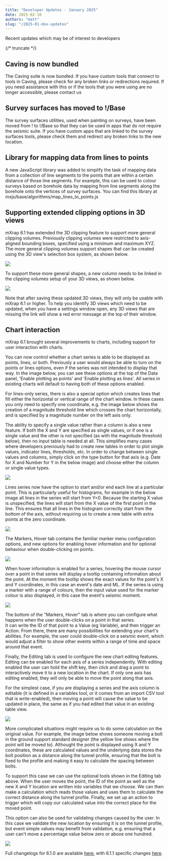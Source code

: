 ```yaml
---
title: "Developer Updates - January 2025"
date: 2025-02-10
authors: "matt"
slug: "/2025-01-dev-updates"
---
```


Recent updates which may be of interest to developers

{/* truncate */}

## Caving is now bundled

The Caving suite is now bundled. If you have custom tools that connect to tools in Caving, please check for any broken links or redirections required. If you need assistance with this or if the tools that you were using are no longer accessible, please contact us

## Survey surfaces has moved to !/Base

The survey surfaces utilities, used when painting on surveys, have been moved from ! to !/Base so that they can be used in apps that do not require the seismic suite. If you have custom apps that are linked to the survey surfaces tools, please check them and redirect any broken links to the new location.

## Library for mapping data from lines to points

A new JavaScript library was added to simplify the task of mapping data from a collection of line segments to the points that are within a certain distance of those line segments. For example, this can be used to colour surveys based on borehole data by mapping from line segments along the borehole onto the vertices of survey surfaces. You can find this library at mxjs/base/algorithms/map_lines_to_points.js

## Supporting extended clipping options in 3D views

mXrap 6.1 has extended the 3D clipping feature to support more general clipping volumes. Previously clipping volumes were restricted to axis-aligned bounding boxes, specified using a minimum and maximum XYZ. The more general clipping volumes support shapes that can be created using the 3D view's selection box system, as shown below.

![](/img/selection-box-clipping.png)

To support these more general shapes, a new column needs to be linked in the clipping volumes setup of your 3D views, as shown below.

![](/img/3D-view-clipping-filter-volume-link.png)

Note that after saving these updated 3D views, they will only be usable with mXrap 6.1 or higher. To help you identify 3D views which need to be updated, when you have a settings window open, any 3D views that are missing the link will show a red error message at the top of their window.

## Chart interaction

mXrap 6.1 brought several improvements to charts, including support for user interaction with charts.

You can now control whether a chart series is able to be displayed as points, lines, or both. Previously a user would always be able to turn on the points or lines options, even if the series was not intended to display that way. In the image below, you can see these options at the top of the Data panel, 'Enable plotting as points' and 'Enable plotting as lines'. All series in existing charts will default to having both of these options enabled.

For lines-only series, there is also a special option which creates lines that fill either the horizontal or vertical range of the chart window. In these cases you only need to specify one coordinate, e.g. the image below shows the creation of a magnitude threshold line which crosses the chart horizontally, and is specified by a magnitude number on the left axis only.

The ability to specify a single value rather than a column is also a new feature. If both the X and Y are specified as single values, or if one is a single value and the other is not specified (as with the magnitude threshold below), then no input table is needed at all. This simplifies many cases where developers previously had to create new tables in order to plot single values, indicator lines, thresholds, etc. In order to change between single values and columns, simply click on the type button for that axis (e.g. Date for X and Number for Y in the below image) and choose either the column or single value types.

![](/img/chart-interction-magnitude-threshold-data-tab.png)

Lines series now have the option to start and/or end each line at a particular point. This is particularly useful for histograms, for example in the below image all lines in the series will start from Y=0. Because the starting X value is unspecified, the lines will start from the X value of the first point in the line. This ensures that all lines in the histogram correctly start from the bottom of the axis, without requiring us to create a new table with extra points at the zero coordinate.

![](/img/chart-configuration-lines-tab.png)

The Markers, Hover tab contains the familiar marker menu configuration options, and new options for enabling hover information and for optional behaviour when double-clicking on points.

![](/img/chart-configuration-marker-hover-tab.png)

When hover information is enabled for a series, hovering the mouse cursor over a point in that series will display a tooltip containing information about the point. At the moment the tooltip shows the exact values for the point's X and Y coordinates, in this case an event's date and ML. If the series is using a marker with a range of colours, then the input value used for the marker colour is also displayed, in this case the event's seismic moment.

![](/img/chart-hover-information-example.png)

The bottom of the "Markers, Hover" tab is where you can configure what happens when the user double-clicks on a point in that series.  
It can write the ID of that point to a Value (eg Variable), and then trigger an Action. From there, there are many possibilities for extending your chart's abilities. For example, the user could double-click on a seismic event, which would adjust a filter to show other events within a range of time and space around that event.

Finally, the Editing tab is used to configure the new chart editing features. Editing can be enabled for each axis of a series independently. With editing enabled the user can hold the shift key, then click and drag a point to interactively move it to a new location in the chart. If only one axis has editing enabled, they will only be able to move the point along that axis.

For the simplest case, if you are displaying a series and the axis column is editable (it is defined in a variables tool, or it comes from an import CSV tool that is write-enabled), then moving a point will cause the value to be updated in place, the same as if you had edited that value in an existing table view.

![](/img/chart-configuration-editing-tab.png)

More complicated situations might require us to do some calculation on the original value. For example, the image below shows someone moving a bolt in the ground support standard designer (the yellow line shows where the point will be moved to). Althought the point is displayed using X and Y coordinates, these are calculated values and the underlying data stores the bolt position as a distance along the tunnel profile, ensuring that the bolt is fixed to the profile and making it easy to calculate the spacing between bolts.

To support this case we can use the optional tools shown in the Editing tab above. When the user moves the point, the ID of the point as well as the new X and Y location are written into variables that we choose. We can then make a calculation which reads those values and uses them to calculate the correct distance along the tunnel profile. Finally, we set up an action to trigger which will copy our calculated value into the correct place for the moved point.

This option can also be used for validating changes caused by the user. In this case we validate the new location by ensuring it is on the tunnel profile, but event simple values may benefit from validation, e.g. ensuring that a user can't move a percentage value below zero or above one hundred.

![](/img/chart-point-movement-on-ground-support-profile.png)

Full changelogs for 6.1.0 are available [here](https://mxrap.com/changelog/6.1.0/devs/), with 6.1.1 specific changes [here](https://mxrap.com/changelog/6.1.1/devs/).
